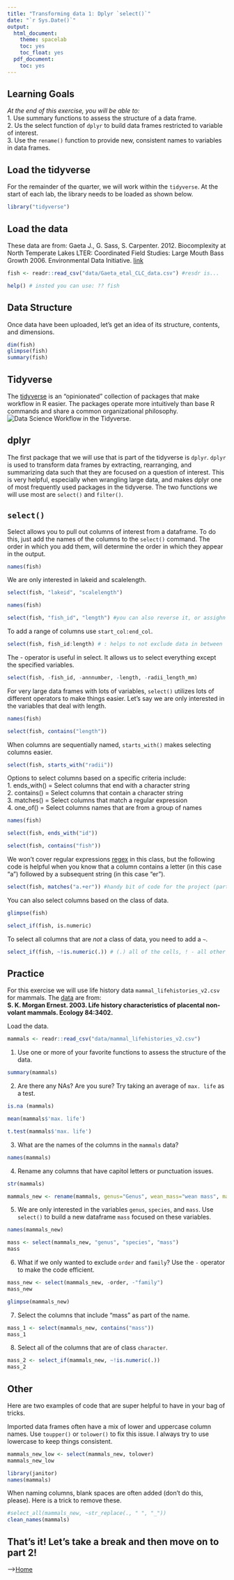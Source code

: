 ```yaml
---
title: "Transforming data 1: Dplyr `select()`"
date: "`r Sys.Date()`"
output:
  html_document:
    theme: spacelab
    toc: yes
    toc_float: yes
  pdf_document:
    toc: yes
---
```


## Learning Goals
*At the end of this exercise, you will be able to:*    
1. Use summary functions to assess the structure of a data frame.  
2. Us the select function of `dplyr` to build data frames restricted to variable of interest.  
3. Use the `rename()` function to provide new, consistent names to variables in data frames.  

## Load the tidyverse
For the remainder of the quarter, we will work within the `tidyverse`. At the start of each lab, the library needs to be loaded as shown below.  
```r
library("tidyverse")
```

## Load the data
These data are from: Gaeta J., G. Sass, S. Carpenter. 2012. Biocomplexity at North Temperate Lakes LTER: Coordinated Field Studies: Large Mouth Bass Growth 2006. Environmental Data Initiative.  [link](https://portal.edirepository.org/nis/mapbrowse?scope=knb-lter-ntl&identifier=267)  
```r
fish <- readr::read_csv("data/Gaeta_etal_CLC_data.csv") #resdr is...
```
```r
help() # insted you can use: ?? fish 
```


## Data Structure
Once data have been uploaded, let's get an idea of its structure, contents, and dimensions.  
```r
dim(fish)
glimpse(fish)
summary(fish)
```

## Tidyverse
The [tidyverse](www.tidyverse.org) is an "opinionated" collection of packages that make workflow in R easier. The packages operate more intuitively than base R commands and share a common organizational philosophy.  
![*Data Science Workflow in the Tidyverse.*](tidy-1.png)  

## dplyr
The first package that we will use that is part of the tidyverse is `dplyr`. `dplyr` is used to transform data frames by extracting, rearranging, and summarizing data such that they are focused on a question of interest. This is very helpful,  especially when wrangling large data, and makes dplyr one of most frequently used packages in the tidyverse. The two functions we will use most are `select()` and `filter()`.  

## `select()`
Select allows you to pull out columns of interest from a dataframe. To do this, just add the names of the columns to the `select()` command. The order in which you add them, will determine the order in which they appear in the output.
```r
names(fish)
```

We are only interested in lakeid and scalelength.
```r
select(fish, "lakeid", "scalelength")
```
```r
names(fish)
```

```r
select(fish, "fish_id", "length") #you can also reverse it, or assighn to the object
```



To add a range of columns use `start_col:end_col`.
```r
select(fish, fish_id:length) # : helps to not exclude data in between
```

The - operator is useful in select. It allows us to select everything except the specified variables.
```r
select(fish, -fish_id, -annnumber, -length, -radii_length_mm)
```

For very large data frames with lots of variables, `select()` utilizes lots of different operators to make things easier. Let's say we are only interested in the variables that deal with length.

```r
names(fish)
```

```r
select(fish, contains("length"))
```

When columns are sequentially named, `starts_with()` makes selecting columns easier.
```r
select(fish, starts_with("radii"))
```

Options to select columns based on a specific criteria include:  
1. ends_with() = Select columns that end with a character string  
2. contains() = Select columns that contain a character string  
3. matches() = Select columns that match a regular expression  
4. one_of() = Select columns names that are from a group of names  

```r
names(fish)
```

```r
select(fish, ends_with("id"))
```

```r
select(fish, contains("fish"))
```

We won't cover regular expressions [regex](https://en.wikipedia.org/wiki/Regular_expression) in this class, but the following code is helpful when you know that a column contains a letter (in this case "a") followed by a subsequent string (in this case "er").  
```r
select(fish, matches("a.+er")) #handy bit of code for the project (parts of words)
```

You can also select columns based on the class of data.  
```r
glimpse(fish)
```

```r
select_if(fish, is.numeric)
```

To select all columns that are *not* a class of data, you need to add a `~`.
```r
select_if(fish, ~!is.numeric(.)) # (.) all of the cells, ! - all other then mentions data 
```

## Practice  
For this exercise we will use life history data `mammal_lifehistories_v2.csv` for mammals. The [data](http://esapubs.org/archive/ecol/E084/093/) are from:  
**S. K. Morgan Ernest. 2003. Life history characteristics of placental non-volant mammals. Ecology 84:3402.**  

Load the data.  
```r
mammals <- readr::read_csv("data/mammal_lifehistories_v2.csv")
```

1. Use one or more of your favorite functions to assess the structure of the data.  
```r
summary(mammals)
```

2. Are there any NAs? Are you sure? Try taking an average of `max. life` as a test.  
```r
is.na (mammals)
```

```r
mean(mammals$'max. life')
```

```r
t.test(mammals$'max. life')
```

3. What are the names of the columns in the `mammals` data?
```r
names(mammals)
```

4. Rename any columns that have capitol letters or punctuation issues.  

```r
str(mammals)
```

```r
mammals_new <- rename(mammals, genus="Genus", wean_mass="wean mass", max_life="max. life", litter_size="litter size", litters_year="litters/year")
```

5. We are only interested in the variables `genus`, `species`, and `mass`. Use `select()` to build a new dataframe `mass` focused on these variables.
```r
names(mammals_new)
```

```r
mass <- select(mammals_new, "genus", "species", "mass")
mass
```

6. What if we only wanted to exclude `order` and `family`? Use the `-` operator to make the code efficient.
```r
mass_new <- select(mammals_new, -order, -"family")
mass_new
```

```r
glimpse(mammals_new)
```


7. Select the columns that include "mass" as part of the name.  
```r
mass_1 <- select(mammals_new, contains("mass"))
mass_1
```

8. Select all of the columns that are of class `character`.  
```r
mass_2 <- select_if(mammals_new, ~!is.numeric(.))
mass_2
```

## Other
Here are two examples of code that are super helpful to have in your bag of tricks.  

Imported data frames often have a mix of lower and uppercase column names. Use `toupper()` or `tolower()` to fix this issue. I always try to use lowercase to keep things consistent.  
```r
mammals_new_low <- select(mammals_new, tolower)
mammals_new_low
```
```r
library(janitor)
names(mammals)
```


When naming columns, blank spaces are often added (don't do this, please). Here is a trick to remove these.  
```r
#select_all(mammals_new, ~str_replace(., " ", "_"))
clean_names(mammals)
```

## That's it! Let's take a break and then move on to part 2! 

-->[Home](https://jmledford3115.github.io/datascibiol/)  